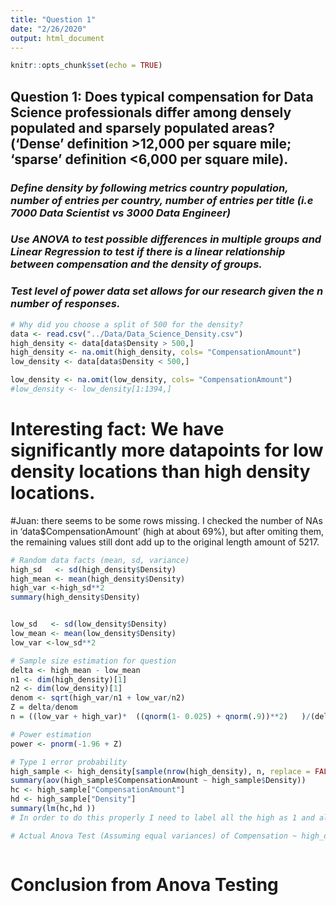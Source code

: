 ---
title: "Question 1"
date: "2/26/2020"
output: html_document
---

```{r setup, include=FALSE}
knitr::opts_chunk$set(echo = TRUE)
```

## **Question 1: Does typical compensation for Data Science professionals differ among densely populated and sparsely populated areas? (‘Dense’ definition >12,000 per square mile; ‘sparse’ definition <6,000 per square mile). **

### *Define density by following metrics country population, number of entries per country, number of entries per title (i.e 7000 Data Scientist vs 3000 Data Engineer)*

### *Use ANOVA to test possible differences in multiple groups and Linear Regression to test if there is a linear relationship between compensation and the density of groups. *

### *Test level of power data set allows for our research given the n number of responses.*

```{r}
# Why did you choose a split of 500 for the density?
data <- read.csv("../Data/Data_Science_Density.csv")
high_density <- data[data$Density > 500,]
high_density <- na.omit(high_density, cols= "CompensationAmount")
low_density <- data[data$Density < 500,]

low_density <- na.omit(low_density, cols= "CompensationAmount")
#low_density <- low_density[1:1394,]
```

# Interesting fact: We have significantly more datapoints for low density locations than high density locations.

#Juan: there seems to be some rows missing. I checked the number of NAs in 'data$CompensationAmount' (high at about 69%), but after omiting them, the remaining values still dont add up to the original length amount of 5217. 

```{r}
# Random data facts (mean, sd, variance)
high_sd   <- sd(high_density$Density)
high_mean <- mean(high_density$Density)
high_var <-high_sd**2
summary(high_density$Density)


low_sd   <- sd(low_density$Density)
low_mean <- mean(low_density$Density)
low_var <-low_sd**2
```

```{r}
# Sample size estimation for question
delta <- high_mean - low_mean
n1 <- dim(high_density)[1]
n2 <- dim(low_density)[1]
denom <- sqrt(high_var/n1 + low_var/n2)
Z = delta/denom
n = ((low_var + high_var)*  ((qnorm(1- 0.025) + qnorm(.9))**2)   )/(delta**2)
```

```{r}
# Power estimation
power <- pnorm(-1.96 + Z)

```

```{r}
# Type 1 error probability 
high_sample <- high_density[sample(nrow(high_density), n, replace = FALSE),]
summary(aov(high_sample$CompensationAmount ~ high_sample$Density))
hc <- high_sample["CompensationAmount"]
hd <- high_sample["Density"]
summary(lm(hc,hd ))
# In order to do this properly I need to label all the high as 1 and all the low as 0 then combine them
```


```{r}
# Actual Anova Test (Assuming equal variances) of Compensation ~ high_density, Compensation ~ low_density



```


# Conclusion from Anova Testing